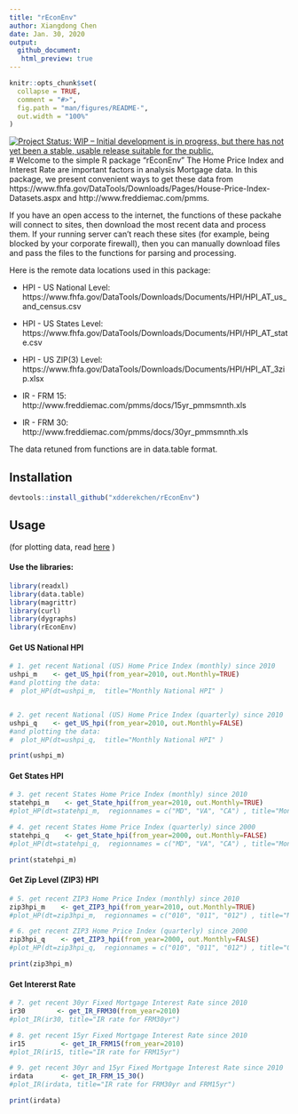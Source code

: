 ```yaml
---
title: "rEconEnv"
author: Xiangdong Chen
date: Jan. 30, 2020
output: 
  github_document:
   html_preview: true 
---
```


<!-- README.md is generated from README.Rmd. Please edit that file -->

```r
knitr::opts_chunk$set(
  collapse = TRUE,
  comment = "#>",
  fig.path = "man/figures/README-",
  out.width = "100%"
)
```

<!-- badges: start -->
[![Project Status: WIP – Initial development is in progress, but there has not yet been a stable, usable release suitable for the public.](https://www.repostatus.org/badges/latest/wip.svg)](https://www.repostatus.org/#wip)
<!-- badges: end -->
# Welcome to the simple R package "rEconEnv"
The Home Price Index and Interest Rate are important factors in analysis Mortgage data. In this package, we present convenient ways to get these data from https://www.fhfa.gov/DataTools/Downloads/Pages/House-Price-Index-Datasets.aspx and http://www.freddiemac.com/pmms.

If you have an open access to the internet, the functions of these packahe will connect to sites, then download the most recent data and process them. If your running server can't reach these sites (for example, being blocked by your corporate firewall), then you can manually download files and pass the files to the functions for parsing and processing.

Here is the remote data locations used in this package:

 * HPI - US National Level: https://www.fhfa.gov/DataTools/Downloads/Documents/HPI/HPI_AT_us_and_census.csv
 * HPI - US States Level:   https://www.fhfa.gov/DataTools/Downloads/Documents/HPI/HPI_AT_state.csv
 * HPI - US ZIP(3) Level:   https://www.fhfa.gov/DataTools/Downloads/Documents/HPI/HPI_AT_3zip.xlsx         

 * IR  - FRM 15:            http://www.freddiemac.com/pmms/docs/15yr_pmmsmnth.xls
 * IR  - FRM 30:            http://www.freddiemac.com/pmms/docs/30yr_pmmsmnth.xls

The data retuned from functions are in data.table format.

## Installation
``` r
devtools::install_github("xdderekchen/rEconEnv")
```

## Usage    

(for plotting data, read [here](https://xdderekchen.github.io/rEconEnv/Examples.html)  )

#### Use the libraries:
```r
library(readxl)
library(data.table)
library(magrittr)
library(curl)
library(dygraphs)
library(rEconEnv)
```

#### Get US National HPI
```r
# 1. get recent National (US) Home Price Index (monthly) since 2010
ushpi_m    <- get_US_hpi(from_year=2010, out.Monthly=TRUE)
#and plotting the data:
#  plot_HP(dt=ushpi_m,  title="Monthly National HPI" )


# 2. get recent National (US) Home Price Index (quarterly) since 2010
ushpi_q    <- get_US_hpi(from_year=2010, out.Monthly=FALSE)
#and plotting the data:
#  plot_HP(dt=ushpi_q,  title="Monthly National HPI" )

print(ushpi_m)
```


#### Get States HPI
```r
# 3. get recent States Home Price Index (monthly) since 2010
statehpi_m    <- get_State_hpi(from_year=2010, out.Monthly=TRUE)
#plot_HP(dt=statehpi_m,  regionnames = c("MD", "VA", "CA") , title="Monthly HPI for selected states")

# 4. get recent States Home Price Index (quarterly) since 2000
statehpi_q    <- get_State_hpi(from_year=2000, out.Monthly=FALSE)
#plot_HP(dt=statehpi_q,  regionnames = c("MD", "VA", "CA") , title="Monthly HPI for selected states")

print(statehpi_m)
```

#### Get Zip Level (ZIP3) HPI
```r
# 5. get recent ZIP3 Home Price Index (monthly) since 2010
zip3hpi_m    <- get_ZIP3_hpi(from_year=2010, out.Monthly=TRUE)
#plot_HP(dt=zip3hpi_m,  regionnames = c("010", "011", "012") , title="Monthly HPI for selected zips")

# 6. get recent ZIP3 Home Price Index (quarterly) since 2000
zip3hpi_q    <- get_ZIP3_hpi(from_year=2000, out.Monthly=FALSE)
#plot_HP(dt=zip3hpi_q,  regionnames = c("010", "011", "012") , title="Quarterly HPI for selected zips")

print(zip3hpi_m)
```

#### Get Intererst Rate
```r

# 7. get recent 30yr Fixed Mortgage Interest Rate since 2010
ir30        <- get_IR_FRM30(from_year=2010)
#plot_IR(ir30, title="IR rate for FRM30yr")

# 8. get recent 15yr Fixed Mortgage Interest Rate since 2010
ir15         <- get_IR_FRM15(from_year=2010)
#plot_IR(ir15, title="IR rate for FRM15yr")

# 9. get recent 30yr and 15yr Fixed Mortgage Interest Rate since 2010
irdata       <- get_IR_FRM_15_30()
#plot_IR(irdata, title="IR rate for FRM30yr and FRM15yr")

print(irdata)
```




